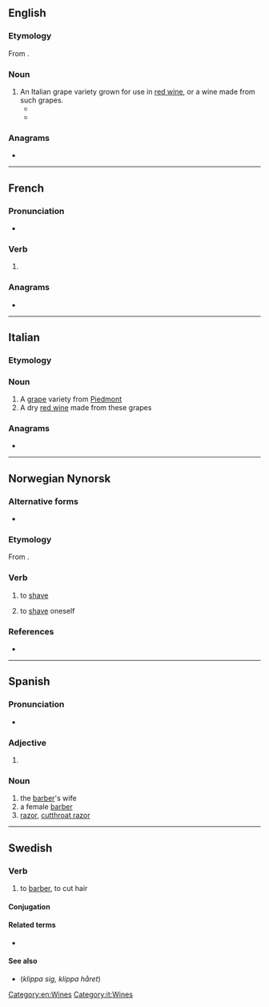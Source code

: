 {{also|Barbera|Barberà}}
==English==

===Etymology===
From {{bor|en|it|barbera}}.

===Noun===
{{en-noun|-}}

# An Italian grape variety grown for use in [[red wine]], or a wine made from such grapes.
#* {{quote-journal|en|date=May 9, 2003|author=Laura Levy Shatkin|title=Wine and Dine|work=Chicago Reader|url=https://securesite.chireader.com/cgi-bin/Archive/abridged2.bat?path=2003/030509/RESTBOX
|passage=This '''barbera''' grape, one of the predominant varieties in Italy's northwest Piemonte region, is grown in the town of Alba.}}
#* {{quote-journal|en|date=May 30, 2007|author=Florence Fabricant|title=An Earthy Mushroom Pasta Sauce With Piquant Cheese for an Earthy, Truffly Wine|work=New York Times|url=http://www.nytimes.com/2007/05/30/dining/30pair.html
|passage=(Your '''barbera''' will do nicely.)}}

===Anagrams===
* {{anagrams|en|a=aabberr|Arabber|arabber}}

[[Category:en:Wines]]

----

==French==

===Pronunciation===
* {{audio|fr|LL-Q150 (fra)-WikiLucas00-barbera.wav|Audio}}

===Verb===
{{head|fr|verb form}}

# {{inflection of|fr|barber||3|s|simple|futr}}

===Anagrams===
* {{l|fr|barbare}}

----

==Italian==

===Etymology===
{{rfe|it}}

===Noun===
{{it-noun|m|-}}

# A [[grape]] variety from [[Piedmont]]
# A dry [[red wine]] made from these grapes

===Anagrams===
* {{l|it|barbare}}

[[Category:it:Wines]]

----

==Norwegian Nynorsk==

===Alternative forms===
* {{alter|nn|barbere||e- and split infinitives}}

===Etymology===
From {{af|nn|barber|-a}}.

===Verb===
{{nn-verb-2}}

# to [[shave]] {{q|remove hair, usually with a razor}}
# {{lb|nn|reflexive}} to [[shave]] oneself

===References===
* {{R:The Nynorsk Dictionary}}

----

==Spanish==

===Pronunciation===
* {{es-IPA}}

===Adjective===
{{head|es|adjective form}}

# {{adj form of|es|barbero||f|s}}

===Noun===
{{es-noun|f|m=barbero}}

# the [[barber]]'s wife
# a female [[barber]]
# [[razor]], [[cutthroat razor]]
#: {{syn|es|navaja barbera}}

----

==Swedish==

===Verb===
{{sv-verb-reg}}

# to [[barber]], to cut hair

====Conjugation====
{{sv-conj-wk}}

====Related terms====
* {{l|sv|barberare}}

====See also====
* {{l|sv|klippa}} (''klippa sig, klippa håret'')